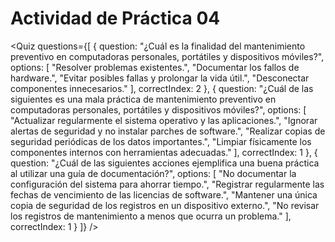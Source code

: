 # Actividad de Práctica 04

<Quiz questions={[
  {
    question: "¿Cuál es la finalidad del mantenimiento preventivo en computadoras personales, portátiles y dispositivos móviles?",
    options: [
      "Resolver problemas existentes.",
      "Documentar los fallos de hardware.",
      "Evitar posibles fallas y prolongar la vida útil.",
      "Desconectar componentes innecesarios."
    ],
    correctIndex: 2
  },
  {
    question: "¿Cuál de las siguientes es una mala práctica de mantenimiento preventivo en computadoras personales, portátiles y dispositivos móviles?",
    options: [
      "Actualizar regularmente el sistema operativo y las aplicaciones.",
      "Ignorar alertas de seguridad y no instalar parches de software.",
      "Realizar copias de seguridad periódicas de los datos importantes.",
      "Limpiar físicamente los componentes internos con herramientas adecuadas."
    ],
    correctIndex: 1
  },
  {
    question: "¿Cuál de las siguientes acciones ejemplifica una buena práctica al utilizar una guía de documentación?",
    options: [
      "No documentar la configuración del sistema para ahorrar tiempo.",
      "Registrar regularmente las fechas de vencimiento de las licencias de software.",
      "Mantener una única copia de seguridad de los registros en un dispositivo externo.",
      "No revisar los registros de mantenimiento a menos que ocurra un problema."
    ],
    correctIndex: 1
  }
]} />